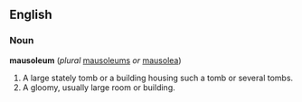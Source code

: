 
==English==
===Noun===
'''mausoleum''' (''plural'' [[mausoleums]] ''or'' [[mausolea]])
#A large stately tomb or a building housing such a tomb or several tombs.
#A gloomy, usually large room or building.